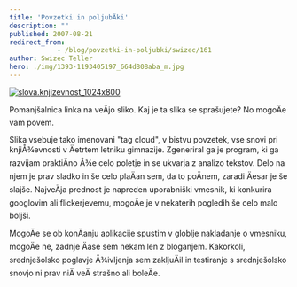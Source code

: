 ```yaml
---
title: 'Povzetki in poljubÄki'
description: ""
published: 2007-08-21
redirect_from: 
            - /blog/povzetki-in-poljubki/swizec/161
author: Swizec Teller
hero: ./img/1393-1193405197_664d808aba_m.jpg
---
```

[![slova.knjizevnost_1024x800](./img/1393-1193405197_664d808aba_m.jpg)](http://www.flickr.com/photo_zoom.gne?id=1193405197&size=o "Photo Sharing")

Pomanjšalnica linka na veÄjo sliko. Kaj je ta slika se sprašujete? No mogoÄe vam povem.

Slika vsebuje tako imenovani "tag cloud", v bistvu povzetek, vse snovi pri knjiÅ¾evnosti v Äetrtem letniku gimnazije. Zgeneriral ga je program, ki ga razvijam praktiÄno Å¾e celo poletje in se ukvarja z analizo tekstov. Delo na njem je prav sladko in še celo plaÄan sem, da to poÄnem, zaradi Äesar je še slajše. NajveÄja prednost je napreden uporabniški vmesnik, ki konkurira googlovim ali flickerjevemu, mogoÄe je v nekaterih pogledih še celo malo boljši.

MogoÄe se ob konÄanju aplikacije spustim v globlje nakladanje o vmesniku, mogoÄe ne, zadnje Äase sem nekam len z bloganjem. Kakorkoli, srednješolsko poglavje Å¾ivljenja sem zakljuÄil in testiranje s srednješolsko snovjo ni prav niÄ veÄ strašno ali boleÄe.